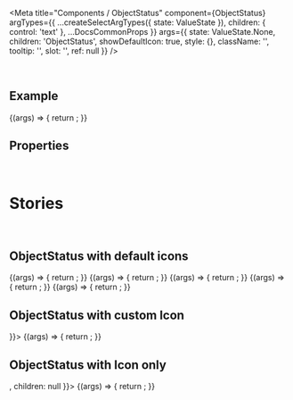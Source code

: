 
<Meta
  title="Components / ObjectStatus"
  component={ObjectStatus}
  argTypes={{
    ...createSelectArgTypes({ state: ValueState }),
    children: { control: 'text' },
    ...DocsCommonProps
  }}
  args={{
    state: ValueState.None,
    children: 'ObjectStatus',
    showDefaultIcon: true,
    style: {},
    className: '',
    tooltip: '',
    slot: '',
    ref: null
  }}
/>

<DocsHeader />

<br />

## Example

<Canvas>
  <Story name="Default">
    {(args) => {
      return <ObjectStatus {...args} />;
    }}
  </Story>
</Canvas>

## Properties

<ArgsTable story="Default" />

<br />

# Stories

<br />

## ObjectStatus with default icons

<Canvas>
  <Story name="None" args={{ state: ValueState.None, children: `Value State: ${ValueState.None}` }}>
    {(args) => {
      return <ObjectStatus {...args} />;
    }}
  </Story>
  <Story
    name="Information"
    args={{ state: ValueState.Information, children: `Value State: ${ValueState.Information}` }}
  >
    {(args) => {
      return <ObjectStatus {...args} />;
    }}
  </Story>
  <Story name="Success" args={{ state: ValueState.Success, children: `Value State: ${ValueState.Success}` }}>
    {(args) => {
      return <ObjectStatus {...args} />;
    }}
  </Story>
  <Story name="Warning" args={{ state: ValueState.Warning, children: `Value State: ${ValueState.Warning}` }}>
    {(args) => {
      return <ObjectStatus {...args} />;
    }}
  </Story>
  <Story name="Error" args={{ state: ValueState.Error, children: `Value State: ${ValueState.Error}` }}>
    {(args) => {
      return <ObjectStatus {...args} />;
    }}
  </Story>
</Canvas>

## ObjectStatus with custom Icon

<Canvas>
  <Story name="with custom Icon" args={{ icon: <Icon name="sys-cancel" /> }}>
    {(args) => {
      return <ObjectStatus {...args} />;
    }}
  </Story>
</Canvas>

## ObjectStatus with Icon only

<Canvas>
  <Story name="with Icon only" args={{ icon: <Icon name="sys-cancel" />, children: null }}>
    {(args) => {
      return <ObjectStatus {...args} />;
    }}
  </Story>
</Canvas>

